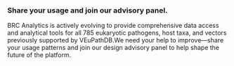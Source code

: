 ### Share your usage and join our advisory panel.

BRC Analytics is actively evolving to provide comprehensive data access and analytical tools for all 785 eukaryotic pathogens, host taxa, and vectors previously supported by VEuPathDB.We need your help to improve—share your usage patterns and join our design advisory panel to help shape the future of the platform.

<CardActions>
  <Link
    label="Get Involved"
    url="https://docs.google.com/forms/d/e/1FAIpQLSdSj9QtrY1zdUF45V7zGDKY1qKlo8BbSgF0BPfKfSzRTlgsVg/viewform?usp=sf_link"
  />
</CardActions>
